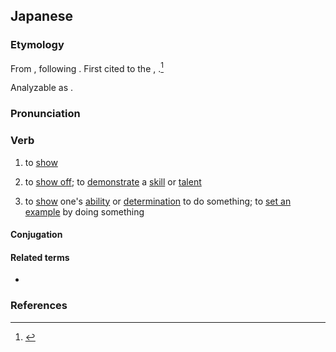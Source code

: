 ==Japanese==

===Etymology===
{{ja-kanjitab|み|yomi=kun|sort=みせる}}
From {{inh|ja|ojp|見す|tr=misu|sort=みせる}}, following {{m|ja|下二段活用|tr=shimo nidan katsuyō|t=lower bigrade conjugation}}.
{{ja-from-shimonidan}}
First cited to the ''{{w|Man'yōshū}}'', {{circa2|759 {{CE}}}}.<ref>{{R:Nihon Kokugo Daijiten 2|見}}</ref>

Analyzable as {{suffix|ja|sort=みせる|見|tr1=mi|pos1=the {{ja-etym-renyokei|見る|みる|to see; to look at|nodot=1}}|す|tr2=su|pos2=causative suffix, corresponding to modern {{ja-r|-せる}}}}.

===Pronunciation===
{{ja-pron|みせる|acc=2|acc_ref=SMK2,ZAJ}}
{{ja-ojad}}

===Verb===
{{ja-verb|みせる|type=2|tr=trans}}
{{ja-vp|見る|見える|c=見せる|みる|みえる|ck=みせる}}

# to [[show]]
#: {{ja-usex|[[写%真]]を[[人]]に'''見せる'''|しゃ%しん を ひと に '''みせる'''|'''show''' someone a picture}}
# {{ja-def|魅せる}} to [[show off]]; to [[demonstrate]] a [[skill]] or [[talent]]
# {{n-g|used as a {{m|ja|補助動詞|tr=hojo dōshi}}, after a verb in the {{m|ja|て|tr=-te}} [[Appendix:Japanese verbs#Other forms|conjunctive form]]:}} to [[show]] one's [[ability]] or [[determination]] to do something; to [[set an example]] by doing something

====Conjugation====
{{ja-ichi|みせ}}

====Related terms====
* {{ja-r|見る|みる}}

===References===
<references/>